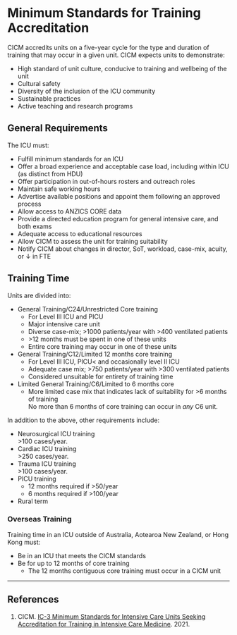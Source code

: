 # Minimum Standards for Training Accreditation

CICM accredits units on a five-year cycle for the type and duration of training that may occur in a given unit. CICM expects units to demonstrate:

* High standard of unit culture, conducive to training and wellbeing of the unit
* Cultural safety
* Diversity of the inclusion of the ICU community
* Sustainable practices
* Active teaching and research programs


## General Requirements

The ICU must:

* Fulfill minimum standards for an ICU
* Offer a broad experience and acceptable case load, including within ICU (as distinct from HDU)
* Offer participation in out-of-hours rosters and outreach roles
* Maintain safe working hours
* Advertise available positions and appoint them following an approved process
* Allow access to ANZICS CORE data
* Provide a directed education program for general intensive care, and both exams
* Adequate access to educational resources
* Allow CICM to assess the unit for training suitability
* Notify CICM about changes in director, SoT, workload, case-mix, acuity, or ↓ in FTE


## Training Time

Units are divided into:

* General Training/C24/Unrestricted Core training
	* For Level III ICU and PICU
	* Major intensive care unit
	* Diverse case-mix; >1000 patients/year with >400 ventilated patients
	* \>12 months must be spent in one of these units
	* Entire core training may occur in one of these units
* General Training/C12/Limited 12 months core training
	* For Level III ICU, PICU< and occasionally level II ICU
	* Adequate case mix; >750 patients/year with >300 ventilated patients
	* Considered unsuitable for entirety of training time
* Limited General Training/C6/Limited to 6 months core
	* More limited case mix that indicates lack of suitability for >6 months of training\
	No more than 6 months of core training can occur in *any* C6 unit.


In addition to the above, other requirements include:

* Neurosurgical ICU training\
\>100 cases/year.
* Cardiac ICU training\
\>250 cases/year.
* Trauma ICU training\
\>100 cases/year.
* PICU training\
	* 12 months required if >50/year
	* 6 months required if >100/year
* Rural term


### Overseas Training

Training time in an ICU outside of Australia, Aotearoa New Zealand, or Hong Kong must:

* Be in an ICU that meets the CICM standards
* Be for up to 12 months of core training
	* The 12 months contiguous core training must occur in a CICM unit

---

## References

1. CICM. [IC-3 Minimum Standards for Intensive Care Units Seeking Accreditation for Training in Intensive Care Medicine](https://cicm.org.au/CICM_Media/CICMSite/Files/Professional/IC-3-Minimum-Standards-for-Intensive-Care-Units-Seeking-Accreditation.pdf). 2021.